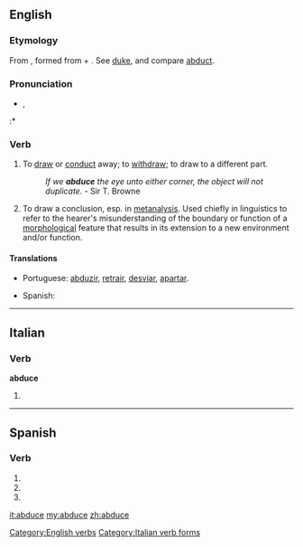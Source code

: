 ==English==

===Etymology===
From {{etyl|la}} {{term|abduco|abdūcō|lead away|lang=la}}, formed from {{term|ab||from, away from|lang=la}} + {{term|duco|dūcō|lead|lang=la}}. See [[duke]], and compare [[abduct]].

===Pronunciation===
* {{IPA|/æbˈdus/}}, {{SAMPA|/{b"dus/}}
:* {{rhymes|uːs}}

===Verb===
{{en-verb|abduc|ing}}

# {{transitive}} {{obsolete}} To [[draw away|draw]] or [[conduct]] away; to [[withdraw]]; to draw to a different part.
#: ''If we '''abduce''' the eye unto either corner, the object will not duplicate.'' - Sir T. Browne
# {{transitive}} To draw a conclusion, esp. in [[metanalysis]].  Used chiefly in linguistics to refer to the hearer's misunderstanding of the boundary or function of a [[morphology|morphological]] feature that results in its extension to a new environment and/or function.

====Translations====
{{trans-top|transitive, obsolete: to draw or conduct away; to withdraw; to draw to a different part}}
* Portuguese: [[abduzir]], [[retrair]], [[desviar]], [[apartar]].
{{trans-mid}}
* Spanish: {{t+|es|abducir}}
{{trans-bottom}}

[[Category:English verbs]]

----

==Italian==

===Verb===
'''abduce'''

# {{form of|[[third-person|Third-person]] [[singular]] [[present tense]]|[[abdurre#Italian|abdurre]]|lang=Italian}}

[[Category:Italian verb forms]]

----

==Spanish==

===Verb===
{{es-verb-form|verb=abducir}}

# {{es-verb form of|ending=ir|mood=imperative|sense=affirmative|pers=2|formal=no|number=singular|[[abducir]]}}
# {{es-verb form of|ending=ir|mood=indicative|tense=present|pers=2|formal=yes|number=singular|[[abducir]]}}
# {{es-verb form of|ending=ir|mood=indicative|tense=present|pers=3|number=singular|[[abducir]]}}

[[it:abduce]]
[[my:abduce]]
[[zh:abduce]]